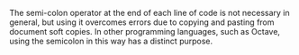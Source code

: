 
\subsection*{2.4 Use of the Semi-Colon Operator}
The semi-colon operator at the end of each line of code is not necessary in general, but using it overcomes errors due to copying and pasting from document soft copies. In other programming languages, such as Octave, using the semicolon in this way has a distinct purpose.
